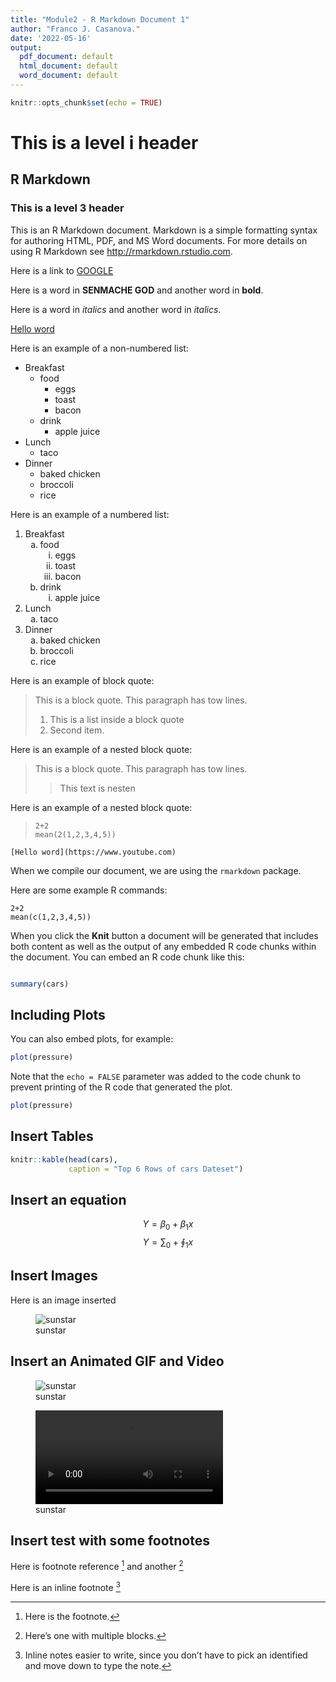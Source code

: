 ---
title: "Module2 - R Markdown Document 1"
author: "Franco J. Casanova."
date: '2022-05-16'
output:
  pdf_document: default
  html_document: default
  word_document: default
---

```{r setup, include=FALSE}
knitr::opts_chunk$set(echo = TRUE)
```

# This is a level i header

## R Markdown

### This is a level 3 header

This is an R Markdown document. Markdown is a simple formatting syntax for authoring HTML, PDF, and MS Word documents. For more details on using R Markdown see <http://rmarkdown.rstudio.com>.

Here is a link to [GOOGLE](http://google.com)

Here is a word in **SENMACHE GOD** and another word in __bold__.

Here is a word in *italics* and another word in _italics_.

[Hello word](https://www.youtube.com)

Here is an example of a non-numbered list:

* Breakfast 
    - food
        + eggs
        + toast
        + bacon
    - drink
        + apple juice
* Lunch
    - taco
* Dinner
    - baked chicken 
    - broccoli
    - rice

Here is an example of a numbered list:

1. Breakfast 
    a. food
        i. eggs
        ii. toast
        iii. bacon
    b. drink
        i. apple juice
2. Lunch
    a. taco
3. Dinner
    a. baked chicken 
    b. broccoli
    c. rice

Here is an example of block quote:

> This is a block quote. This
> paragraph has tow lines.
>
> 1. This is a list inside a block quote
> 2. Second item.

Here is an example of a nested block quote:

> This is a block quote. This
> paragraph has tow lines.
>
>> This text is nesten

Here is an example of a nested block quote:

>     2+2
>     mean(2(1,2,3,4,5))

```
[Hello word](https://www.youtube.com)

```

  When we compile our document, we are using the `rmarkdown` package.
  
Here are some example R commands:
```
2+2
mean(c(1,2,3,4,5))

```

When you click the **Knit** button a document will be generated that includes both content as well as the output of any embedded R code chunks within the document. You can embed an R code chunk like this:

```{r cars}
```


```{r cars}
summary(cars)
```

## Including Plots

You can also embed plots, for example:

```{r pressure, echo=FALSE}
plot(pressure)
```

Note that the `echo = FALSE` parameter was added to the code chunk to prevent printing of the R code that generated the plot.
```{r pressure2, echo=TRUE, fig.height=4, fig.width=4}
plot(pressure)

```


## Insert Tables
 
```{r}
knitr::kable(head(cars),
             caption = "Top 6 Rows of cars Dateset")
```
 
## Insert an equation

$$ Y = \beta_0 + \beta_1x $$
$$ Y = \sum_0 + \oint_1x $$

## Insert Images

Here is an image inserted

![sunstar](sunstar.png)

## Insert an Animated GIF and Video

![sunstar](sunstar.gif) 

![sunstar](sunstar.mp4)

## Insert test with some footnotes

Here is footnote reference [^1] and another [^longnote]

Here  is an inline footnote ^[Inline notes easier to write, since you don't have to pick an identified and move down to type the note.]

[^1]: Here is the footnote.
[^longnote]: Here's one with multiple blocks.

